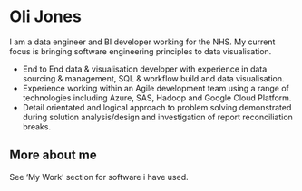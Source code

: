# Oli Jones

I am a data engineer and BI developer working for the NHS. 
My current focus is bringing software engineering principles to data visualisation.

- End to End data & visualisation developer with experience in data sourcing & management, SQL & workflow build and data visualisation.
- Experience working within an Agile development team using a range of technologies including Azure, SAS, Hadoop and Google Cloud Platform.
- Detail orientated and logical approach to problem solving demonstrated during solution analysis/design and investigation of report reconciliation breaks.

## More about me 

See 'My Work' section for software i have used.